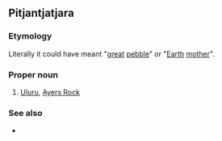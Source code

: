 {{also|Uluru}}
==Pitjantjatjara==

===Etymology===
Literally it could have meant "[[great]] [[pebble]]" or "[[Earth]] [[mother]]".

===Proper noun===
{{head|pjt|proper noun}}

# [[Uluru]], [[Ayers Rock]]

===See also===
* {{l|pjt|Kata Tjuṯa}}

{{topics|pjt|Geology|Australia}}